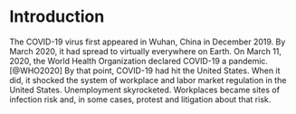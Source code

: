 # Introduction {#intro}

The COVID-19 virus first appeared in Wuhan, China in December 2019. By March 2020, it had spread to virtually everywhere on Earth. On March 11, 2020, the World Health Organization declared COVID-19 a pandemic.[@WHO2020] By that point, COVID-19 had hit the United States.  When it did, it shocked the system of workplace and labor market regulation in the United States. Unemployment skyrocketed. Workplaces became sites of infection risk and, in some cases, protest and litigation about that risk.

